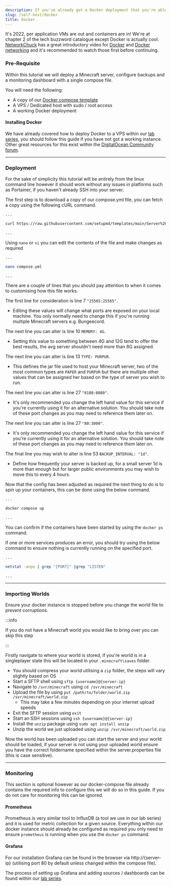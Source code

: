 ```yaml
---
description: If you've already got a Docker deployment that you're able to access then using our Compose template is the quickest and easiest way to get your server up and running.
slug: /self-host/docker
title: Docker
---
```


It's 2022, per application VMs are out and containers are in! We're at chapter 2 of the tech buzzword catalogue except Docker is actually cool. [NetworkChuck](https://www.youtube.com/@NetworkChuck) has a great introductory video for [Docker](https://youtu.be/eGz9DS-aIeY) and [Docker networking](https://youtu.be/bKFMS5C4CG0) and it's recommended to watch those first before continuing.

### Pre-Requisite 

Within this tutorial we will deploy a Minecraft server, configure backups and a monitoring dashboard with a single compose file.

You will need the following:
- A copy of our [Docker compose template](https://raw.githubusercontent.com/setupmd/templates/main/Server%20Configurations/docker/compose-stack.yml)
- A VPS / Dedicated host with sudo / root access 
- A working Docker deployment

#### Installing Docker 

We have already covered how to deploy Docker to a VPS within our [lab series](/guides/lab/docker#deployment), you should follow this guide if you have not got a working instance. Other great resources for this exist within the [DigitalOcean Community forum](https://www.digitalocean.com/community).

---

### Deployment 

For the sake of simplicity this tutorial will be entirely from the linux command line however it should work without any issues in platforms such as Portainer, if you haven't already SSH into your server.

The first step is to download a copy of our compose.yml file, you can fetch a copy using the following cURL command.

```bash
...

curl https://raw.githubusercontent.com/setupmd/templates/main/Server%20Configurations/docker/compose-stack.yml -output compose.yml

...
```

Using `nano` or `vi` you can edit the contents of the file and make changes as required

```bash
...

nano compose.yml

...
```

There are a couple of lines that you should pay attention to when it comes to customising how this file works.

The first line for consideration is line 7 `"25565:25565"`. 
 - Editing these values will change what ports are exposed on your local machine. You only normally need to change this if you're running multiple Minecraft servers e.g. Bungeecord.

The next line you can alter is line 10 `MEMORY: 4G`.
 - Setting this value to something between 4G and 12G tend to offer the best results, the avg server shouldn't need more than 8G assigned.

The next line you can alter is line 13 `TYPE: PURPUR`.
 - This defines the jar file used to host your Minecraft server, two of the most common types are `PAPER` and `PURPUR` but there are multiple other values that can be assigned her based on the type of server you wish to run.

The next line you can alter is line 27 `"8180:8080"`.
 - It's only recommended you change the left hand value for this service if you're currently using it for an alternative solution. You should take note of these port changes as you may need to reference them later on.

The next line you can alter is line 27 `"80:3000"`.
 - It's only recommended you change the left hand value for this service if you're currently using it for an alternative solution. You should take note of these port changes as you may need to reference them later on.

The final line you may wish to alter is line 53 `BACKUP_INTERVAL: "1d"`.
 - Define how frequently your server is backed up, for a small server 1d is more than enough but for larger public environments you may wish to move this to every 4 hours.

Now that the config has been adjusted as required the next thing to do is to spin up your containers, this can be done using the below command.

```bash
...

docker compose up

...
```

You can confirm if the containers have been started by using the `docker ps` command. 

If one or more services produces an error, you should try using the below command to ensure nothing is currently running on the specified port.

 ```bash
 ...
 
 netstat -anpe | grep "{PORT}" |grep "LISTEN"
 
 ...
 ```

 ---

 ### Importing Worlds 

Ensure your docker instance is stopped before you change the world file to prevent corruptions.

:::info 

If you do not have a Minecraft world you would like to bring over you can skip this step

:::

Firstly navigate to where your world is stored, if you're world is in a singleplayer state this will be located in your `.minecraft\saves` folder.

 - You should compress your world utilising a `zip` folder, the steps will vary slightly based on OS
 - Start a SFTP shell using `sftp {username}@{server-ip}`
 - Navigate to `/svr/minecraft` using `cd /svr/minecraft`
 - Upload the file by using `put /path/to/folder/world.zip /svr/minecraft/world.zip`
   - This may take a few minutes depending on your internet upload speeds
 - Exit the SFTP session using `exit`
 - Start an SSH sessions using `ssh {username}@{server-ip}`
 - Install the `unzip` package using `sudo apt install unzip`
 - Unzip the world we just uploaded using `unzip /svr/minecraft/world.zip`

Now the world has been uploaded you can start the server and your world should be loaded, if your server is not using your uploaded world ensure you have the correct foldername specified within the server.properties file (this is case sensitive).

--- 

### Monitoring 

This section is optional however as our docker-compose file already contains the required info to configure this we will do so in this guide. If you do not care for monitoring this can be ignored.

#### Prometheus 

Prometheus is very similar tool to InfluxDB (a tool we use in our lab series) and it is used for metric collection for a given source. Everything within our docker instance should already be configured as required you only need to ensure `prometheus` is running when you use the `docker ps` command.


#### Grafana 

For our installation Grafana can be found in the browser via http://{server-ip} (utilising port 80 by default unless changed within the compose file). 

The process of setting up Grafana and adding sources / dashboards can be found within our [lab series](/guides/lab/monitoring).

